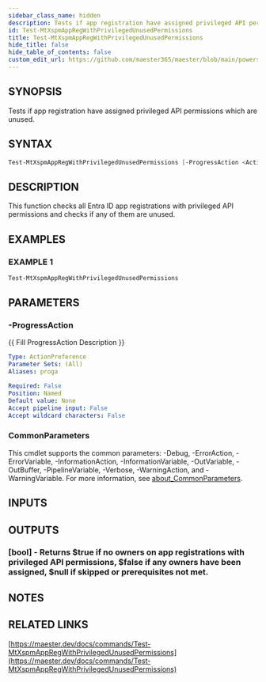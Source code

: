 ```yaml
---
sidebar_class_name: hidden
description: Tests if app registration have assigned privileged API permissions which are unused.
id: Test-MtXspmAppRegWithPrivilegedUnusedPermissions
title: Test-MtXspmAppRegWithPrivilegedUnusedPermissions
hide_title: false
hide_table_of_contents: false
custom_edit_url: https://github.com/maester365/maester/blob/main/powershell/public/Test-MtXspmAppRegWithPrivilegedUnusedPermissions.ps1
---
```


## SYNOPSIS

Tests if app registration have assigned privileged API permissions which are unused.

## SYNTAX

```powershell
Test-MtXspmAppRegWithPrivilegedUnusedPermissions [-ProgressAction <ActionPreference>] [<CommonParameters>]
```

## DESCRIPTION

This function checks all Entra ID app registrations with privileged API permissions and checks if any of them are unused.

## EXAMPLES

### EXAMPLE 1

```powershell
Test-MtXspmAppRegWithPrivilegedUnusedPermissions
```

## PARAMETERS

### -ProgressAction

\{\{ Fill ProgressAction Description \}\}

```yaml
Type: ActionPreference
Parameter Sets: (All)
Aliases: proga

Required: False
Position: Named
Default value: None
Accept pipeline input: False
Accept wildcard characters: False
```

### CommonParameters

This cmdlet supports the common parameters: -Debug, -ErrorAction, -ErrorVariable, -InformationAction, -InformationVariable, -OutVariable, -OutBuffer, -PipelineVariable, -Verbose, -WarningAction, and -WarningVariable. For more information, see [about_CommonParameters](http://go.microsoft.com/fwlink/?LinkID=113216).

## INPUTS

## OUTPUTS

### [bool] - Returns $true if no owners on app registrations with privileged API permissions, $false if any owners have been assigned, $null if skipped or prerequisites not met.

## NOTES

## RELATED LINKS

[https://maester.dev/docs/commands/Test-MtXspmAppRegWithPrivilegedUnusedPermissions](https://maester.dev/docs/commands/Test-MtXspmAppRegWithPrivilegedUnusedPermissions)
